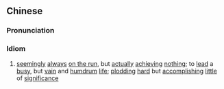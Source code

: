 {{also|碌碌无为}}
==Chinese==
{{zh-forms|s=碌碌无为|type=22}}

===Pronunciation===
{{zh-pron
|m=lùlùwúwéi
|c=luk1 luk1 mou4 wai4
|cat=cy
}}

===Idiom===
{{zh-idiom}}

# [[seemingly]] [[always]] [[on the run]], but [[actually]] [[achieving]] [[nothing]]; to [[lead]] a [[busy]], but [[vain]] and [[humdrum]] [[life]]; [[plodding]] [[hard]] but [[accomplishing]] [[little]] of [[significance]]